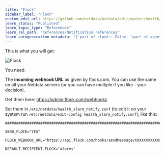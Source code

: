```yaml
---
title: "Flock"
sidebar_label: "Flock"
custom_edit_url: https://github.com/netdata/netdata/edit/master/health/notifications/flock/README.md
learn_status: "Published"
learn_topic_type: "References"
learn_rel_path: "References/Notification references"
learn_autogeneration_metadata: "{'part_of_cloud': False, 'part_of_agent': True}"
---
```



This is what you will get:

![Flock](https://i.imgur.com/ok9bRzw.png)

You need:

The **incoming webhook URL** as given by flock.com. 
You can use the same on all your Netdata servers (or you can have multiple if you like - your decision).

Get them here: <https://admin.flock.com/webhooks>

Set them in `/etc/netdata/health_alarm_notify.conf` (to edit it on your system run `/etc/netdata/edit-config health_alarm_notify.conf`), like this:

```
###############################################################################

SEND_FLOCK="YES"

FLOCK_WEBHOOK_URL="https://api.flock.com/hooks/sendMessage/XXXXXXXXXXXXXXXXXXXXXXXXXXXXXXX"

DEFAULT_RECIPIENT_FLOCK="alarms"
```


